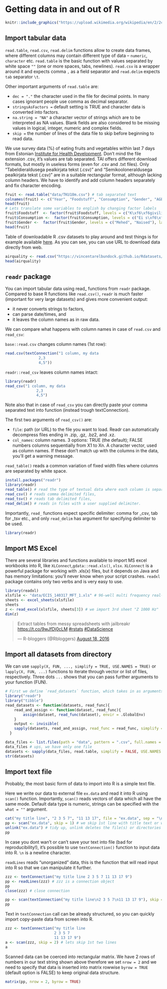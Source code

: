 
# Getting data in and out of R

```r
knitr::include_graphics("https://upload.wikimedia.org/wikipedia/en/2/2c/Banksy_Better_Out_Than_In_New_York_City_2013.png")
```

## Import tabular data
`read.table`, `read.csv`, `read.delim` functions allow to create data frames, where different columns may contain different type of data -- `numeric`, `character` etc. 
`read.table` is the basic function with values separated by white space `""` (one or more spaces, tabs, newlines). 
`read.csv` is a wrapper around it and expects comma `,` as a field separator and `read.delim` expects `tab` separator `\t`.

Other important arguments of `read.table` are:

+ `dec = "."` the character used in the file for decimal points. In many cases ignorant people use comma as decimal separator.
+ `stringsAsFactors = ` default setting is TRUE and character data is converted into factors.
+ `na.string = "NA"` a character vector of strings which are to be interpreted as NA values. Blank fields are also considered to be missing values in logical, integer, numeric and complex fields.  
+ `skip =` the number of lines of the data file to skip before beginning to read data.

We use survey data (%) of eating fruits and vegetables within last 7 days from Estonian [Institute for Health Development](http://www.tai.ee/en/). 
Don't mind the file extension .csv, it's values are tab separated.
TAI offers different download formats, but mostly in useless forms (even for .csv and .txt files).
Only "Tabeldieraldusega pealkirjata tekst (.csv)" and "Semikooloneraldusega pealkirjata tekst (.csv)" are in a suitable rectangular format, although lacking column headers.
We have to identify and add column headers separately and fix character encoding.

```r
fruit <- read.table("data/TKU10m.csv") # tab separated text
colnames(fruit) <- c("Year", "Foodstuff", "Consumption", "Gender", "AGE16-24", "AGE25-34", "AGE35-44", "AGE45-54", "AGE55-64")
head(fruit)
# Lets translate some variables to english by changing factor labels
fruit$Foodstuff  <- factor(fruit$Foodstuff, levels = c("K\xf6\xf6givili","Puuvili"), labels = c("Vegetables", "Fruits"))
fruit$Consumption <-  factor(fruit$Consumption, levels = c("Ei s\xf6\xf6nud", "1-2 p\xe4eval", "3-5 p\xe4eval", "6-7 p\xe4eval"), labels = c("No", "1-2 days", "3-5 days", "6-7 days"))
fruit$Gender <-  factor(fruit$Gender, levels = c("Mehed", "Naised"), labels = c("Males", "Females"))                            
head(fruit)
```

Table of downloadable R .csv datasets to play around and test things is for example available [here](https://vincentarelbundock.github.io/Rdatasets/datasets.html).
As you can see, you can use URL to download data directly from web.

```r
airquality <- read.csv("https://vincentarelbundock.github.io/Rdatasets/csv/datasets/airquality.csv")
head(airquality)
```

## `readr` package
You can import tabular data using read_ functions from `readr` package. Compared to base R functions like `read.csv()`, `readr` is much faster (important for very large datasets) and gives more convenient output: 

+ it never converts strings to factors, 
+ can parse date/times, and 
+ it leaves the column names as in raw data. 

We can compare what happens with column names in case of `read.csv` and `read_csv`:

`base::read.csv` changes column names (1st row):
```r
read.csv(textConnection("1 column, my data
               2,3
               4,5"))
```

`readr::read_csv` leaves column names intact:
```r
library(readr)
read_csv("1 column, my data
              2,3
              4,5")  
```

Note also that in case of `read_csv` you can directly paste your comma separated text into function (instead trough textConnection). 

The first two arguments of `read_csv()` are:

+ `file`: path (or URL) to the file you want to load. Readr can automatically decompress files ending in .zip, .gz, .bz2, and .xz.
+ `col_names`: column names. 3 options: TRUE (the default); FALSE numbers columns sequentially from X1 to Xn. A character vector, used as column names. If these don't match up with the columns in the data, you'll get a warning message.

<!-- `read_fwf()` reads fixed width files. You can specify fields either by their widths with `fwf_widths()` or their position with `fwf_positions()`.  -->
`read_table()` reads a common variation of fixed width files where columns are separated by white space.


```r
install.packages("readr")
library(readr)
read_table() # read the type of textual data where each column is separate by whitespace
read_csv() # reads comma delimited files, 
read_tsv() # reads tab delimited files, 
read_delim() # reads in files with a user supplied delimiter.
```

Importantly, `read_` functions expect specific delimiter: comma for _csv, tab for _tsv etc., and only `read_delim` has argument for specifying delimiter to be used.

```r
library(readr)
```

## Import MS Excel
There are several libraries and functions available to import MS excel workbooks into R, like `XLConnect`,`gdata::read.xls()`, `xlsx`. 
`XLConnect` is a powerful package for working with .xls(x) files, but it depends on Java and has memory limitations: you'll never know when your script crashes. 
`readxl` package contains only two verbs and is very easy to use. 

```r
library(readxl)
xlsfile <- "data/ECIS_140317_MFT_1.xls" # 96-well multi frequency real-time impedance data
sheets <- excel_sheets(xlsfile) 
sheets
z <- read_excel(xlsfile, sheets[3]) # we import 3rd sheet "Z 1000 Hz"
dim(z)
```


<blockquote class="twitter-tweet" data-lang="en"><p lang="en" dir="ltr">Extract tables from messy spreadsheets with jailbreakr <a href="https://t.co/9wJfDj0cLM">https://t.co/9wJfDj0cLM</a> <a href="https://twitter.com/hashtag/rstats?src=hash">#rstats</a> <a href="https://twitter.com/hashtag/DataScience?src=hash">#DataScience</a></p>&mdash; R-bloggers (@Rbloggers) <a href="https://twitter.com/Rbloggers/status/766226281859997697">August 18, 2016</a></blockquote>
<script async src="https://platform.twitter.com/widgets.js"charset="utf-8"></script>

## Import all datasets from directory
We can use `sapply(X, FUN, ..., simplify = TRUE, USE.NAMES = TRUE)` or `lapply(X, FUN, ...)` functions to iterate through vector or list of files, respectively.
Three dots `...` shows that you can pass further arguments to your function (FUN).

```r
# First we define `read_datasets` function, which takes in as arguments vector of filenames and reader function.
library("readr")
library("tibble")
read_datasets <- function(datasets, read_func){
    read_and_assign <- function(dataset, read_func){
        assign(dataset, read_func(dataset), envir = .GlobalEnv)
    }
    output <- invisible(
    sapply(datasets, read_and_assign, read_func = read_func, simplify = FALSE, USE.NAMES = TRUE))
  }
```


```r
data_files <- list.files(path = "data", pattern = ".csv", full.names = TRUE) # 
data_files # ups, we have only one file
datasets <- sapply(data_files, read.table, simplify = FALSE, USE.NAMES = TRUE) # sapply returns vector or matrix, simplify = FALSE outputs list
str(datasets)
```

## Import text file
Probably, the most basic form of data to import into R is a simple text file.

Here we write our data to external file `ex.data` and read it into R using `scan()` function. 
Importantly, `scan()` reads vectors of data which all have the same mode. 
Default data type is numeric, strings can be specified with the `what = ""` argument.
```r
cat("my title line", "2 3 5 7", "11 13 17", file = "ex.data", sep = "\n")
pp <- scan("ex.data", skip = 1) # we skip 1st line with title text or we get error
unlink("ex.data") # tidy up, unlink deletes the file(s) or directories specified
pp
```

In case you dont wan't or can't save your text into file (bad for reproducibility!), it's possible to use `textConnection()` function to input data into R. 
`\n` is a newline character. 

`readLines` reads "unorganized" data, this is the function that will read input into R so that we can manipulate it further.

```r
zzz <- textConnection("my title line 2 3 5 7 11 13 17 9") 
pp <- readLines(zzz) # zzz is a connection object
pp
close(zzz) # close connection
```

```r
pp <- scan(textConnection("my title line\n2 3 5 7\n11 13 17 9"), skip = 1)
pp
```

Text in `textConnection` call can be already structured, so you can quickly import copy-paste data from screen into R. 
```r
zzz <- textConnection("my title line 
                      2 3 5 7
                      11 13 17 9")
a <- scan(zzz, skip = 2) # lets skip 1st two lines
a
```

Scanned data can be coerced into rectangular matrix. 
We have 2 rows of numbers in our text string shown above therefore we set `nrow = 2` and we need to specify that data is inserted into matrix rowwise `byrow = TRUE` (default option is FALSE) to keep original data structure.

```r
matrix(pp, nrow = 2, byrow = TRUE)
```
